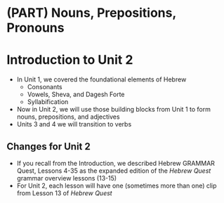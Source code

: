 # (PART) Nouns, Prepositions, Pronouns {-}

# Introduction to Unit 2 {-}

* In Unit 1, we covered the foundational elements of Hebrew 
    * Consonants
    * Vowels, Sheva, and Dagesh Forte
    * Syllabification
* Now in Unit 2, we will use those building blocks from Unit 1 to form nouns, prepositions, and adjectives
* Units 3 and 4 we will transition to verbs

## Changes for Unit 2 {-}

* If you recall from the Introduction, we described Hebrew GRAMMAR Quest, Lessons 4-35 as the expanded edition of the _Hebrew Quest_ grammar overview lessons (13-15)
* For Unit 2, each lesson will have one (sometimes more than one) clip from Lesson 13 of _Hebrew Quest_


